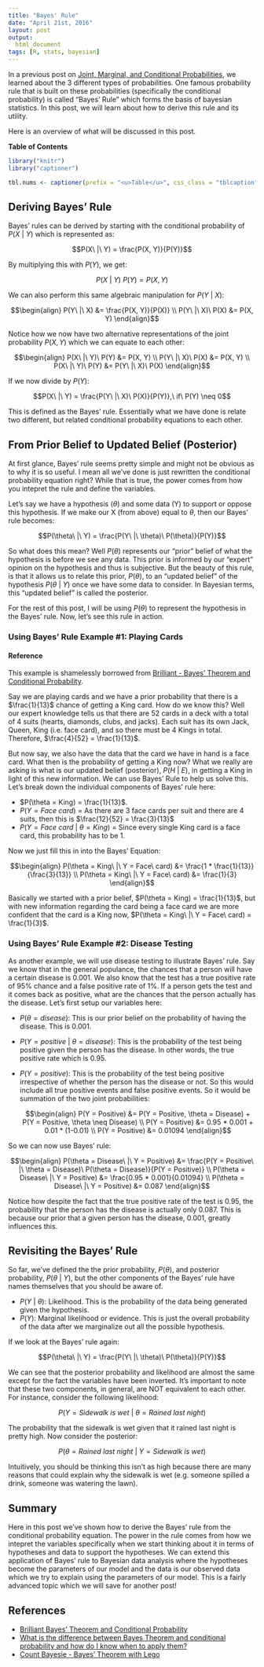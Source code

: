 ```yaml
---
title: "Bayes' Rule"
date: "April 21st, 2016"
layout: post
output:
  html_document
tags: [R, stats, bayesian]
---
```


In a previous post on [Joint, Marginal, and Conditional Probabilities]({% post_url 2016-03-20-basic-prob %}), we learned about the 3 different types of probabilities. One famous probability rule that is built on these probabilities (specifically the conditional probability) is called "Bayes' Rule" which forms the basis of bayesian statistics. In this post, we will learn about how to derive this rule and its utility.

Here is an overview of what will be discussed in this post.

**Table of Contents**

<ul data-toc="body" data-toc-headings="h2,h3"></ul>

```r
library("knitr")
library("captioner")

tbl.nums <- captioner(prefix = "<u>Table</u>", css_class = "tblcaption")
```

## Deriving Bayes' Rule

Bayes' rules can be derived by starting with the conditional probability of <span class="inlinecode">$P(X\ |\ Y)$</span> which is represented as:

<div>
$$P(X\ |\ Y) = \frac{P(X, Y)}{P(Y)}$$
</div>

By multiplying this with <span class="inlinecode">$P(Y)$</span>, we get:

<div>
$$P(X\ |\ Y)\ P(Y) = P(X, Y)$$
</div>

We can also perform this same algebraic manipulation for <span class="inlinecode">$P(Y\ |\ X)$</span>:

<div>
$$\begin{align}
P(Y\ |\ X) &= \frac{P(X, Y)}{P(X)} \\
P(Y\ |\ X)\ P(X) &= P(X, Y)
\end{align}$$
</div>

Notice how we now have two alternative representations of the joint probability <span class="inlinecode">$P(X, Y)$</span> which we can equate to each other:

<div>
$$\begin{align}
P(X\ |\ Y)\ P(Y) &= P(X, Y) \\
P(Y\ |\ X)\ P(X) &= P(X, Y) \\
P(X\ |\ Y)\ P(Y) &= P(Y\ |\ X)\ P(X) 
\end{align}$$
</div>

If we now divide by <span class="inlinecode">$P(Y)$</span>:

<div>
$$P(X\ |\ Y) = \frac{P(Y\ |\ X)\ P(X)}{P(Y)},\ if\ P(Y) \neq 0$$
</div>

This is defined as the Bayes' rule. Essentially what we have done is relate two different, but related conditional probability equations to each other. 

## From Prior Belief to Updated Belief (Posterior)

At first glance, Bayes' rule seems pretty simple and might not be obvious as to why it is so useful. I mean all we've done is just rewritten the conditional probability equation right? While that is true, the power comes from how you intepret the rule and define the variables. 

Let's say we have a hypothesis (<span class="inlinecode">$\theta$</span>) and some data (Y) to support or oppose this hypothesis. If we make our X (from above) equal to <span class="inlinecode">$\theta$</span>, then our Bayes' rule becomes:

<div>
$$P(\theta\ |\ Y) = \frac{P(Y\ |\ \theta)\ P(\theta)}{P(Y)}$$
</div>

So what does this mean? Well <span class="inlinecode">$P(\theta)$</span> represents our "prior" belief of what the hypothesis is before we see any data. This prior is informed by our "expert" opinion on the hypothesis and thus is subjective. But the beauty of this rule, is that it allows us to relate this prior, <span class="inlinecode">$P(\theta)$</span>, to an "updated belief" of the hypothesis <span class="inlinecode">$P(\theta\ |\ Y)$</span> once we have some data to consider. In Bayesian terms, this "updated belief" is called the posterior.

For the rest of this post, I will be using <span class="inlinecode">$P(\theta)$</span> to represent the hypothesis in the Bayes' rule. Now, let's see this rule in action.

### Using Bayes' Rule Example #1: Playing Cards

<div class="alert alert-dismissible alert-info">
<h4>Reference</h4>
This example is shamelessly borrowed from <a href="https://brilliant.org/wiki/bayes-theorem/">Brilliant - Bayes' Theorem and Conditional Probability</a>.
</div>

Say we are playing cards and we have a prior probability that there is a <span class="inlinecode">$\frac{1}{13}$</span> chance of getting a King card. How do we know this? Well our expert knowledge tells us that there are 52 cards in a deck with a total of 4 suits (hearts, diamonds, clubs, and jacks). Each suit has its own Jack, Queen, King (i.e. face card), and so there must be 4 Kings in total. Therefore, <span class="inlinecode">$\frac{4}{52} = \frac{1}{13}$</span>. 

But now say, we also have the data that the card we have in hand is a face card. What then is the probability of getting a King now? What we really are asking is what is our updated belief (posterior), <span class="inlinecode">$P(H\ |\ E)$</span>, in getting a King in light of this new information. We can use Bayes' Rule to help us solve this. Let's break down the individual components of Bayes' rule here:

* <span class="inlinecode">$P(\theta = King) = \frac{1}{13}$</span>.
* <span class="inlinecode">$P(Y = Face\ card)$</span> = As there are 3 face cards per suit and there are 4 suits, then this is <span class="inlinecode">$\frac{12}{52} = \frac{3}{13}$</span>
* <span class="inlinecode">$P(Y = Face\ card\ |\ \theta = King)$</span> = Since every single King card is a face card, this probability has to be 1.

Now we just fill this in into the Bayes' Equation:

<div>
$$\begin{align}
P(\theta = King\ |\ Y = Face\ card) &= \frac{1 * \frac{1}{13}}{\frac{3}{13}} \\
P(\theta = King\ |\ Y = Face\ card) &= \frac{1}{3}
\end{align}$$
</div>

Basically we started with a prior belief, <span class="inlinecode">$P(\theta = King) = \frac{1}{13}$</span>, but with new information regarding the card being a face card we are more confident that the card is a King now, <span class="inlinecode">$P(\theta = King\ |\ Y = Face\ card) = \frac{1}{3}$</span>.

### Using Bayes' Rule Example #2: Disease Testing

As another example, we will use disease testing to illustrate Bayes' rule. Say we know that in the general populance, the chances that a person will have a certain disease is 0.001. We also know that the test has a true positive rate of 95% chance and a false positive rate of 1%. If a person gets the test and it comes back as positive, what are the chances that the person actually has the disease. Let's first setup our variables here:

* <span class="inlinecode">$P(\theta = disease)$</span>: This is our prior belief on the probability of having the disease. This is 0.001.
* <span class="inlinecode">$P(Y = positive\ |\ \theta = disease)$</span>: This is the probability of the test being positive given the person has the disease. In other words, the true positive rate which is 0.95.
* <span class="inlinecode">$P(Y = positive)$</span>: This is the probability of the test being positive irrespective of whether the person has the disease or not. So this would include all true positive events and false positive events. So it would be summation of the two joint probabilities: 

    <div>
    $$\begin{align}
    P(Y = Positive) &= P(Y = Positive, \theta = Disease) + P(Y = Positive, \theta \neq Disease) \\
    P(Y = Positive) &= 0.95 * 0.001 + 0.01 * (1-0.01) \\
    P(Y = Positive) &= 0.01094
    \end{align}$$
    </div>

So we can now use Bayes' rule:

<div>
$$\begin{align}
P(\theta = Disease\ |\ Y = Positive) &= \frac{P(Y = Positive\ |\ \theta = Disease)\ P(\theta = Disease)}{P(Y = Positive)} \\
P(\theta = Disease\ |\ Y = Positive) &= \frac{0.95 * 0.001}{0.01094} \\
P(\theta = Disease\ |\ Y = Positive) &= 0.087
\end{align}$$
</div>

Notice how despite the fact that the true positive rate of the test is 0.95, the probability that the person has the disease is actually only 0.087. This is because our prior that a given person has the disease, 0.001, greatly influences this.

## Revisiting the Bayes' Rule

So far, we've defined the the prior probability, <span class="inlinecode">$P(\theta)$</span>, and posterior probability, <span class="inlinecode">$P(\theta\ |\ Y)$</span>, but the other components of the Bayes' rule have names themselves that you should be aware of. 

* <span class="inlinecode">$P(Y\ |\ \theta)$</span>: Likelihood. This is the probability of the data being generated given the hypothesis.
* <span class="inlinecode">$P(Y)$</span>: Marginal likelihood or evidence. This is just the overall probability of the data after we marginalize out all the possible hypothesis.

If we look at the Bayes' rule again:

<div>
$$P(\theta\ |\ Y) = \frac{P(Y\ |\ \theta)\ P(\theta)}{P(Y)}$$
</div>

We can see that the posterior probability and likelihood are almost the same except for the fact the variables have been inverted. It's important to note that these two components, in general, are NOT equivalent to each other. For instance, consider the following likelihood:

<div>
$$P(Y = Sidewalk\ is\ wet\ |\ \theta = Rained\ last\ night)$$
</div>

The probability that the sidewalk is wet given that it rained last night is pretty high. Now consider the posterior:

<div>
$$P(\theta = Rained\ last\ night\ |\ Y = Sidewalk\ is\ wet)$$
</div>

Intuitively, you should be thinking this isn't as high because there are many reasons that could explain why the sidewalk is wet (e.g. someone spilled a drink, someone was watering the lawn).

## Summary

Here in this post we've shown how to derive the Bayes' rule from the conditional probability equation. The power in the rule comes from how we intepret the variables specifically when we start thinking about it in terms of hypotheses and data to support the hypotheses. We can extend this application of Bayes' rule to Bayesian data analysis where the hypotheses become the parameters of our model and the data is our observed data which we try to explain using the parameters of our model. This is a fairly advanced topic which we will save for another post!

## References

* [Brilliant Bayes' Theorem and Conditional Probability](https://brilliant.org/wiki/bayes-theorem/)
* [What is the difference between Bayes Theorem and conditional probability and how do I know when to apply them?](https://www.quora.com/What-is-the-difference-between-Bayes-Theorem-and-conditional-probability-and-how-do-I-know-when-to-apply-them)
* [Count Bayesie - Bayes' Theorem with Lego](https://www.countbayesie.com/blog/2015/2/18/bayes-theorem-with-lego)
